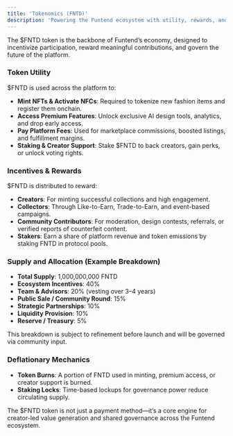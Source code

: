 ```yaml
---
title: 'Tokenomics (FNTD)'
description: 'Powering the Funtend ecosystem with utility, rewards, and governance'
---
```


The $FNTD token is the backbone of Funtend’s economy, designed to incentivize participation, reward meaningful contributions, and govern the future of the platform.

### **Token Utility**

$FNTD is used across the platform to:
- **Mint NFTs & Activate NFCs**: Required to tokenize new fashion items and register them onchain.
- **Access Premium Features**: Unlock exclusive AI design tools, analytics, and drop early access.
- **Pay Platform Fees**: Used for marketplace commissions, boosted listings, and fulfillment margins.
- **Staking & Creator Support**: Stake $FNTD to back creators, gain perks, or unlock voting rights.

### **Incentives & Rewards**

$FNTD is distributed to reward:
- **Creators**: For minting successful collections and high engagement.
- **Collectors**: Through Like-to-Earn, Trade-to-Earn, and event-based campaigns.
- **Community Contributors**: For moderation, design contests, referrals, or verified reports of counterfeit content.
- **Stakers**: Earn a share of platform revenue and token emissions by staking FNTD in protocol pools.

### **Supply and Allocation (Example Breakdown)**
- **Total Supply**: 1,000,000,000 FNTD
- **Ecosystem Incentives**: 40%
- **Team & Advisors**: 20% (vesting over 3–4 years)
- **Public Sale / Community Round**: 15%
- **Strategic Partnerships**: 10%
- **Liquidity Provision**: 10%
- **Reserve / Treasury**: 5%

This breakdown is subject to refinement before launch and will be governed via community input.

### **Deflationary Mechanics**
- **Token Burns**: A portion of FNTD used in minting, premium access, or creator support is burned.
- **Staking Locks**: Time-based lockups for governance power reduce circulating supply.

The $FNTD token is not just a payment method—it’s a core engine for creator-led value generation and shared governance across the Funtend ecosystem.
